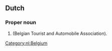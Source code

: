 ==Dutch==

===Proper noun===
{{head|nl|proper noun}}

# {{initialism of|nl|[[Vlaams]]e [[Toeristenbond]] - [[Vlaams]]e [[Automobilistenbond]]}} (Belgian Tourist and Automobile Association).

[[Category:nl:Belgium]]